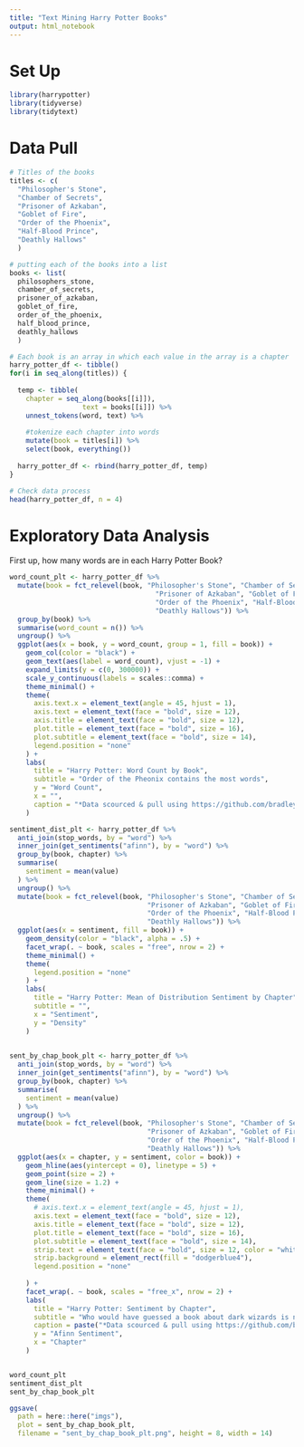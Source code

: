 ```yaml
---
title: "Text Mining Harry Potter Books"
output: html_notebook
---
```




# Set Up

```r
library(harrypotter)
library(tidyverse)
library(tidytext)
```

# Data Pull

```r
# Titles of the books
titles <- c(
  "Philosopher's Stone", 
  "Chamber of Secrets", 
  "Prisoner of Azkaban",
  "Goblet of Fire", 
  "Order of the Phoenix", 
  "Half-Blood Prince",
  "Deathly Hallows"
  )

# putting each of the books into a list
books <- list(
  philosophers_stone, 
  chamber_of_secrets, 
  prisoner_of_azkaban,
  goblet_of_fire, 
  order_of_the_phoenix, 
  half_blood_prince,
  deathly_hallows
  )

# Each book is an array in which each value in the array is a chapter 
harry_potter_df <- tibble()
for(i in seq_along(titles)) {
  
  temp <- tibble(
    chapter = seq_along(books[[i]]),
                  text = books[[i]]) %>%
    unnest_tokens(word, text) %>%
    
    #tokenize each chapter into words
    mutate(book = titles[i]) %>%
    select(book, everything())
  
  harry_potter_df <- rbind(harry_potter_df, temp)
}

# Check data process
head(harry_potter_df, n = 4)
```

# Exploratory Data Analysis


First up, how many words are in each Harry Potter Book?

 
```r
word_count_plt <- harry_potter_df %>% 
  mutate(book = fct_relevel(book, "Philosopher's Stone", "Chamber of Secrets",
                                    "Prisoner of Azkaban", "Goblet of Fire",
                                    "Order of the Phoenix", "Half-Blood Prince",
                                    "Deathly Hallows")) %>% 
  group_by(book) %>%
  summarise(word_count = n()) %>% 
  ungroup() %>% 
  ggplot(aes(x = book, y = word_count, group = 1, fill = book)) + 
    geom_col(color = "black") + 
    geom_text(aes(label = word_count), vjust = -1) + 
    expand_limits(y = c(0, 300000)) + 
    scale_y_continuous(labels = scales::comma) + 
    theme_minimal() + 
    theme(
      axis.text.x = element_text(angle = 45, hjust = 1),
      axis.text = element_text(face = "bold", size = 12),
      axis.title = element_text(face = "bold", size = 12),
      plot.title = element_text(face = "bold", size = 16),
      plot.subtitle = element_text(face = "bold", size = 14),
      legend.position = "none"
    ) + 
    labs(
      title = "Harry Potter: Word Count by Book",
      subtitle = "Order of the Pheonix contains the most words",
      y = "Word Count",
      x = "",
      caption = "*Data scourced & pull using https://github.com/bradleyboehmke/harrypotter"
    )

```

```r
sentiment_dist_plt <- harry_potter_df %>% 
  anti_join(stop_words, by = "word") %>% 
  inner_join(get_sentiments("afinn"), by = "word") %>% 
  group_by(book, chapter) %>% 
  summarise(
    sentiment = mean(value)
  ) %>% 
  ungroup() %>% 
  mutate(book = fct_relevel(book, "Philosopher's Stone", "Chamber of Secrets",
                                  "Prisoner of Azkaban", "Goblet of Fire",
                                  "Order of the Phoenix", "Half-Blood Prince",
                                  "Deathly Hallows")) %>%
  ggplot(aes(x = sentiment, fill = book)) + 
    geom_density(color = "black", alpha = .5) + 
    facet_wrap(. ~ book, scales = "free", nrow = 2) + 
    theme_minimal() +
    theme(
      legend.position = "none"
    ) + 
    labs(
      title = "Harry Potter: Mean of Distribution Sentiment by Chapter",
      subtitle = "",
      x = "Sentiment",
      y = "Density"
    )
  
```


```r
sent_by_chap_book_plt <- harry_potter_df %>% 
  anti_join(stop_words, by = "word") %>% 
  inner_join(get_sentiments("afinn"), by = "word") %>% 
  group_by(book, chapter) %>% 
  summarise(
    sentiment = mean(value)
  ) %>% 
  ungroup() %>% 
  mutate(book = fct_relevel(book, "Philosopher's Stone", "Chamber of Secrets",
                                  "Prisoner of Azkaban", "Goblet of Fire",
                                  "Order of the Phoenix", "Half-Blood Prince",
                                  "Deathly Hallows")) %>% 
  ggplot(aes(x = chapter, y = sentiment, color = book)) + 
    geom_hline(aes(yintercept = 0), linetype = 5) + 
    geom_point(size = 2) + 
    geom_line(size = 1.2) +
    theme_minimal() + 
    theme(
      # axis.text.x = element_text(angle = 45, hjust = 1),
      axis.text = element_text(face = "bold", size = 12),
      axis.title = element_text(face = "bold", size = 12),
      plot.title = element_text(face = "bold", size = 16),
      plot.subtitle = element_text(face = "bold", size = 14),
      strip.text = element_text(face = "bold", size = 12, color = "white"),
      strip.background = element_rect(fill = "dodgerblue4"),
      legend.position = "none"
      
    ) + 
    facet_wrap(. ~ book, scales = "free_x", nrow = 2) + 
    labs(
      title = "Harry Potter: Sentiment by Chapter",
      subtitle = "Who would have guessed a book about dark wizards is negative?",
      caption = paste("*Data scourced & pull using https://github.com/bradleyboehmke/harrypotter \n \n *The Number zero means neutral Sentiment"),
      y = "Afinn Sentiment",
      x = "Chapter"
    )
```



```r

```



```r
word_count_plt
sentiment_dist_plt
sent_by_chap_book_plt
```




```r
ggsave(
  path = here::here("imgs"), 
  plot = sent_by_chap_book_plt, 
  filename = "sent_by_chap_book_plt.png", height = 8, width = 14)
```

